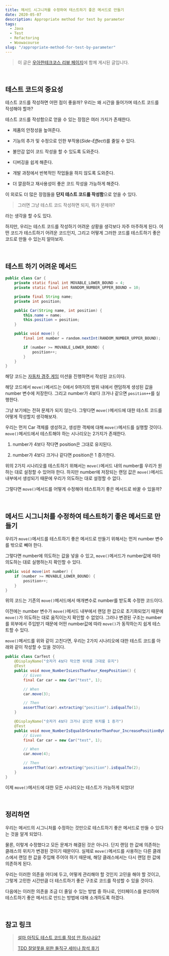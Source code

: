 ```yaml
---
title: 메서드 시그니처를 수정하여 테스트하기 좋은 메서드로 만들기
date: 2020-05-07
description: Appropriate method for test by parameter
tags:
  - Java
  - Test
  - Refactoring
  - Woowacourse
slug: "/appropriate-method-for-test-by-parameter"
---
```


> 이 글은 [우아한테크코스 리뷰 페이지](https://woowacourse.github.io/javable/2020-05-07/appropriate_method_for_test_by_parameter)에 함께 게시된 글입니다.

<br />

## 테스트 코드의 중요성

테스트 코드를 작성하면 어떤 점이 좋을까? 우리는 왜 시간을 들어가며 테스트 코드를 작성해야 할까?

테스트 코드를 작성함으로 얻을 수 있는 장점은 여러 가지가 존재한다.

- 제품의 안정성을 높여준다.

- 기능의 추가 및 수정으로 인한 부작용(_Side-Effect_)를 줄일 수 있다.

- 불안감 없이 코드 작성을 할 수 있도록 도와준다.

- 디버깅을 쉽게 해준다.

- 개발 과정에서 반복적인 작업들을 하지 않도록 도와준다.

- 더 깔끔하고 재사용성이 좋은 코드 작성을 가능하게 해준다.

이 외로도 더 많은 장점들을 **단지 테스트 코드를 작성함**으로 얻을 수 있다.

> 그러면 그냥 테스트 코드 작성하면 되지, 뭐가 문제야?

라는 생각을 할 수도 있다.

하지만, 우리는 테스트 코드를 작성하기 어려운 상황을 생각보다 자주 마주하게 된다. 어떤 코드가 테스트하기 어려운 코드인지, 그리고 어떻게 그러한 코드를 테스트하기 좋은 코드로 만들 수 있는지 알아보자.

<br />

## 테스트 하기 어려운 메서드

```java
public class Car {
    private static final int MOVABLE_LOWER_BOUND = 4;
    private static final int RANDOM_NUMBER_UPPER_BOUND = 10;

    private final String name;
    private int position;

    public Car(String name, int position) {
        this.name = name;
        this.position = position;
    }

    public void move() {
        final int number = random.nextInt(RANDOM_NUMBER_UPPER_BOUND);

        if (number >= MOVABLE_LOWER_BOUND) {
            position++;
        }
    }
}
```

해당 코드는 [자동차 경주 게임](https://github.com/woowacourse/java-racingcar) 미션을 진행하면서 작성된 코드이다.

해당 코드에서 `move()`메서드는 0에서 9까지의 범위 내에서 랜덤하게 생성된 값을 number 변수에 저장한다. 그리고 number가 4보다 크거나 같으면 `position++`를 실행한다.

그냥 보기에는 전혀 문제가 되지 않는다. 그렇다면 `move()`메서드에 대한 테스트 코드를 어떻게 작성할지 생각해보자.

우리는 먼저 Car 객체를 생성하고, 생성한 객체에 대해 `move()`메서드를 실행할 것이다. `move()`메서드에서 테스트해야 하는 시나리오는 2가지가 존재한다.

1. number가 4보다 작다면 position은 그대로 유지된다.

2. number가 4보다 크거나 같다면 position은 1 증가한다.

위의 2가지 시나리오를 테스트하기 위해서는 `move()`메서드 내의 number를 우리가 원하는 대로 설정할 수 있어야 한다. 하지만 number에 저장되는 랜덤 값은 `move()`메서드 내부에서 생성되기 때문에 우리가 의도하는 대로 설정할 수 없다.

그렇다면 `move()`메서드를 어떻게 수정해야 테스트하기 좋은 메서드로 바꿀 수 있을까?

<br />

## 메서드 시그니처를 수정하여 테스트하기 좋은 메서드로 만들기

우리가 `move()`메서드를 테스트하기 좋은 메서드로 만들기 위해서는 먼저 number 변수를 밖으로 빼야 한다.

그렇다면 number에 의도하는 값을 넣을 수 있고, `move()`메서드가 number값에 따라 의도하는 대로 실행하는지 확인할 수 있다.

```java
public void move(int number) {
    if (number >= MOVABLE_LOWER_BOUND) {
        position++;
    }
}
```

위의 코드는 기존의 `move()`메서드에서 매개변수로 number를 받도록 수정한 코드이다.

이전에는 number 변수가 `move()`메서드 내부에서 랜덤 한 값으로 초기화되었기 때문에 `move()`가 의도하는 대로 움직이는지 확인할 수 없었다. 그러나 변경된 구조는 number를 외부에서 주입받기 때문에 어떤 number값에 따라 `move()`가 동작하는지 쉽게 테스트할 수 있다.

`move()`메서드를 위와 같이 고친다면, 우리는 2가지 시나리오에 대한 테스트 코드를 아래와 같이 작성할 수 있을 것이다.

```java
public class CarTest {
    @DisplayName("숫자가 4보다 작으면 위치를 그대로 유지")
    @Test
    public void move_NumberIsLessThanFour_KeepPosition() {
        // Given
        final Car car = new Car("test", 1);

        // When
        car.move(3);

        // Then
        assertThat(car).extracting("position").isEqualTo(1);
    }

    @DisplayName("숫자가 4보다 크거나 같으면 위치를 1 증가")
    @Test
    public void move_NumberIsEqualOrGreaterThanFour_IncreasePositionByOne() {
        // Given
        final Car car = new Car("test", 1);

        // When
        car.move(4);

        // Then
        assertThat(car).extracting("position").isEqualTo(2);
    }
}
```

이제 `move()`메서드에 대한 모든 시나리오는 테스트가 가능하게 되었다!

<br />

## 정리하면

우리는 메서드의 시그니처를 수정하는 것만으로 테스트하기 좋은 메서드로 만들 수 있다는 것을 알게 되었다.

물론, 이렇게 수정했다고 모든 문제가 해결된 것은 아니다. 단지 랜덤 한 값에 의존하는 클래스의 위치가 변경된 것이기 때문이다. 실제로 `move()`메서드를 사용하는 다른 클래스에서 랜덤 한 값을 주입해 주어야 하기 때문에, 해당 클래스에서는 다시 랜덤 한 값에 의존하게 된다.

우리는 이러한 의존을 어디에 두고, 어떻게 관리해야 할 것인지 고민을 해야 할 것이고, 그렇게 고민한 시간만큼 더 테스트하기 좋은 구조로 코드를 작성할 수 있을 것이다.

다음에는 이러한 의존을 조금 더 줄일 수 있는 방법 중 하나로, 인터페이스를 분리하여 테스트하기 좋은 메서드로 만드는 방법에 대해 소개하도록 하겠다.

<br />

## 참고 링크

> [설마 아직도 테스트 코드를 작성 안 하시나요?](https://medium.com/@ssowonny/%EC%84%A4%EB%A7%88-%EC%95%84%EC%A7%81%EB%8F%84-%ED%85%8C%EC%8A%A4%ED%8A%B8-%EC%BD%94%EB%93%9C%EB%A5%BC-%EC%9E%91%EC%84%B1-%EC%95%88-%ED%95%98%EC%8B%9C%EB%82%98%EC%9A%94-b54ec61ef91a)
>
> [TDD 잘알못을 위한 돌직구 세미나 참석 후기](https://jojoldu.tistory.com/306)
